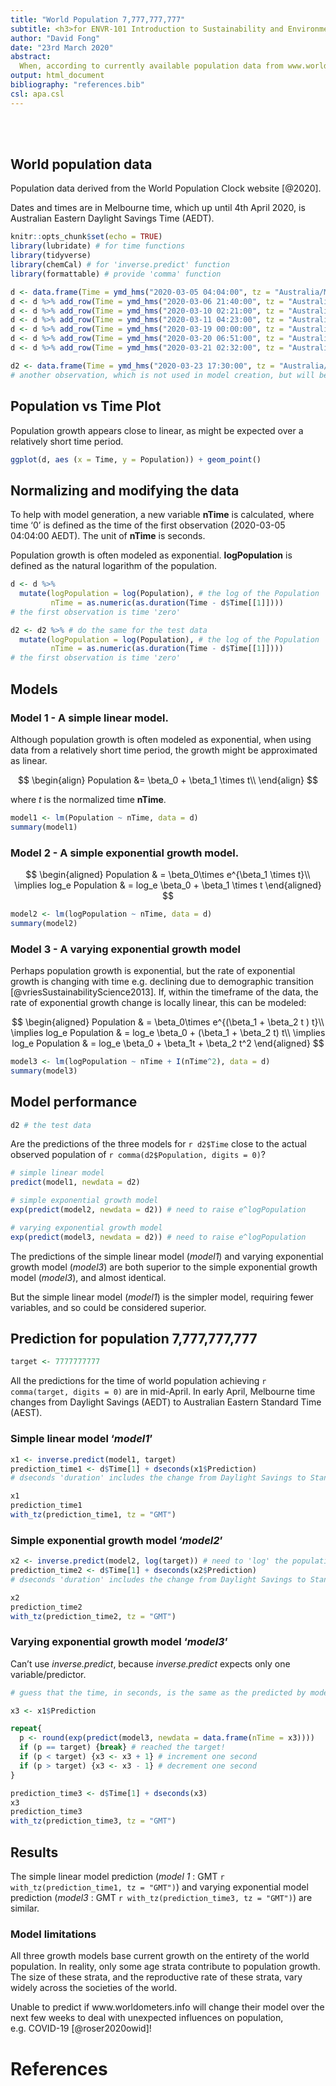 ```yaml
---
title: "World Population 7,777,777,777"
subtitle: <h3>for ENVR-101 Introduction to Sustainability and Environmental Management</h3>
author: "David Fong"
date: "23rd March 2020"
abstract:
  When, according to currently available population data from www.worldometers.info, will the world population reach 7,777,777,777?
output: html_document
bibliography: "references.bib"
csl: apa.csl
---
```


<br />
<br />

## World population data

Population data derived from the World Population Clock website [@2020].

Dates and times are in Melbourne time, which up until 4th April 2020, is Australian Eastern Daylight Savings Time (AEDT).

```r
knitr::opts_chunk$set(echo = TRUE)
library(lubridate) # for time functions
library(tidyverse)
library(chemCal) # for 'inverse.predict' function
library(formattable) # provide 'comma' function
```

```r
d <- data.frame(Time = ymd_hms("2020-03-05 04:04:00", tz = "Australia/Melbourne"), Population = 7768625956)
d <- d %>% add_row(Time = ymd_hms("2020-03-06 21:40:00", tz = "Australia/Melbourne"), Population = 7769011917)
d <- d %>% add_row(Time = ymd_hms("2020-03-10 02:21:00", tz = "Australia/Melbourne"), Population = 7769723385)
d <- d %>% add_row(Time = ymd_hms("2020-03-11 04:23:00", tz = "Australia/Melbourne"), Population = 7769964915)
d <- d %>% add_row(Time = ymd_hms("2020-03-19 00:00:00", tz = "Australia/Melbourne"), Population = 7771705611)
d <- d %>% add_row(Time = ymd_hms("2020-03-20 06:51:00", tz = "Australia/Melbourne"), Population = 7771991830)
d <- d %>% add_row(Time = ymd_hms("2020-03-21 02:32:00", tz = "Australia/Melbourne"), Population = 7772174460)

d2 <- data.frame(Time = ymd_hms("2020-03-23 17:30:00", tz = "Australia/Melbourne"), Population = 7772758654)
# another observation, which is not used in model creation, but will be used for model testing
```

## Population vs Time Plot

Population growth appears close to linear, as might be expected over a relatively short time period.

```r
ggplot(d, aes (x = Time, y = Population)) + geom_point()
```

## Normalizing and modifying the data

To help with model generation, a new variable **nTime** is calculated, where time '0' is defined as the time of the first observation (2020-03-05 04:04:00 AEDT). The unit of **nTime** is seconds.

Population growth is often modeled as exponential. **logPopulation** is defined as the natural logarithm of the population.

```r
d <- d %>%
  mutate(logPopulation = log(Population), # the log of the Population
         nTime = as.numeric(as.duration(Time - d$Time[[1]]))) 
# the first observation is time 'zero'

d2 <- d2 %>% # do the same for the test data
  mutate(logPopulation = log(Population), # the log of the Population
         nTime = as.numeric(as.duration(Time - d$Time[[1]]))) 
# the first observation is time 'zero'
```

## Models

### Model 1 - A simple linear model. 

Although population growth is often modeled as exponential, when using data from a relatively short time period, the growth might be approximated as linear.

$$
\begin{align}
Population &= \beta_0 + \beta_1 \times t\\
\end{align}
$$

where $t$ is the normalized time **nTime**.

```r
model1 <- lm(Population ~ nTime, data = d)
summary(model1)
```

### Model 2 - A simple exponential growth model.

$$
\begin{aligned}
Population & = \beta_0\times e^{\beta_1 \times t}\\
\implies log_e Population & = log_e \beta_0 + \beta_1 \times t
\end{aligned}
$$

```r
model2 <- lm(logPopulation ~ nTime, data = d)
summary(model2)
```

### Model 3 - A varying exponential growth model

Perhaps population growth is exponential, but the rate of exponential growth is changing with time e.g. declining due to demographic transition [@vriesSustainabilityScience2013]. If, within the timeframe of the data, the rate of exponential growth change is locally linear, this can be modeled:

$$
\begin{aligned}
Population & = \beta_0\times e^{(\beta_1 + \beta_2 t ) t}\\
\implies log_e Population & = log_e \beta_0 + (\beta_1 + \beta_2 t) t\\
\implies log_e Population & = log_e \beta_0 + \beta_1t + \beta_2 t^2
\end{aligned}
$$


```r
model3 <- lm(logPopulation ~ nTime + I(nTime^2), data = d)
summary(model3)
```

## Model performance

```r
d2 # the test data
```

Are the predictions of the three models for `r d2$Time` close to the actual
observed population of `r comma(d2$Population, digits = 0)`?

```r
# simple linear model
predict(model1, newdata = d2)
```
```r
# simple exponential growth model
exp(predict(model2, newdata = d2)) # need to raise e^logPopulation
```

```r
# varying exponential growth model
exp(predict(model3, newdata = d2)) # need to raise e^logPopulation
```

The predictions of the simple linear model (*model1*) and varying exponential growth model (*model3*) are both superior to the simple exponential growth model (*model3*), and almost identical.

But the simple linear model (*model1*) is the simpler model, requiring fewer variables, and so could be considered superior.

## Prediction for population 7,777,777,777

```r
target <- 7777777777
```

All the predictions for the time of world population achieving `r comma(target, digits = 0)` are in mid-April. In early April, Melbourne time changes from Daylight Savings (AEDT) to Australian Eastern Standard Time (AEST).

### Simple linear model '*model1*'

```r
x1 <- inverse.predict(model1, target)
prediction_time1 <- d$Time[1] + dseconds(x1$Prediction)
# dseconds 'duration' includes the change from Daylight Savings to Standard Time

x1
prediction_time1
with_tz(prediction_time1, tz = "GMT")
```

### Simple exponential growth model '*model2*'

```r
x2 <- inverse.predict(model2, log(target)) # need to 'log' the population
prediction_time2 <- d$Time[1] + dseconds(x2$Prediction)
# dseconds 'duration' includes the change from Daylight Savings to Standard Time

x2
prediction_time2
with_tz(prediction_time2, tz = "GMT")
```

### Varying exponential growth model '*model3*'

Can't use *inverse.predict*, because *inverse.predict* expects only one variable/predictor.

```r
# guess that the time, in seconds, is the same as the predicted by model1

x3 <- x1$Prediction

repeat{
  p <- round(exp(predict(model3, newdata = data.frame(nTime = x3))))
  if (p == target) {break} # reached the target!
  if (p < target) {x3 <- x3 + 1} # increment one second
  if (p > target) {x3 <- x3 - 1} # decrement one second
}

prediction_time3 <- d$Time[1] + dseconds(x3)
x3
prediction_time3
with_tz(prediction_time3, tz = "GMT")
```

## Results

The simple linear model prediction (*model 1* : GMT `r with_tz(prediction_time1, tz = "GMT")`)  and varying exponential model prediction (*model3* : GMT `r with_tz(prediction_time3, tz = "GMT")`) are similar.

### Model limitations

All three growth models base current growth on the entirety of the world population. In reality, only some age strata contribute to population growth. The size of these strata, and the reproductive rate of these strata, vary widely across the societies of the world.

Unable to predict if www.worldometers.info will change their model over the next few weeks to deal with unexpected influences on population, e.g. COVID-19 [@roser2020owid]!

# References

<div id = "refs"></div>